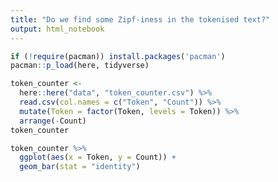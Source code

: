 ```yaml
---
title: "Do we find some Zipf-iness in the tokenised text?"
output: html_notebook
---
```


```r
if (!require(pacman)) install.packages('pacman')
pacman::p_load(here, tidyverse)
```

```r
token_counter <-
  here::here("data", "token_counter.csv") %>%
  read.csv(col.names = c("Token", "Count")) %>%
  mutate(Token = factor(Token, levels = Token)) %>%
  arrange(-Count)
token_counter
```

```r
token_counter %>%
  ggplot(aes(x = Token, y = Count)) +
  geom_bar(stat = "identity")
```
